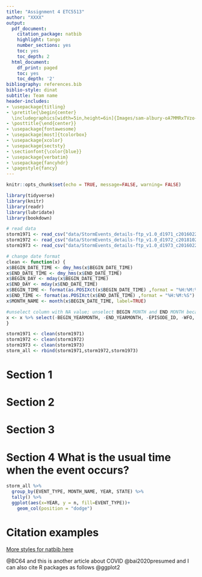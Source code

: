 ```yaml
---
title: "Assignment 4 ETC5513"
author: "XXXX"
output:
  pdf_document:
    citation_package: natbib
    highlight: tango
    number_sections: yes
    toc: yes
    toc_depth: 2
  html_document:
    df_print: paged
    toc: yes
    toc_depth: '2'
bibliography: references.bib 
biblio-style: dinat
subtitle: Team name
header-includes:
- \usepackage{titling}
- \pretitle{\begin{center} 
  \includegraphics[width=5in,height=6in]{Images/sam-albury-oA7MMRxTVzo-unsplash.jpg}\LARGE\\}
- \posttitle{\end{center}}
- \usepackage{fontawesome}
- \usepackage[most]{tcolorbox}
- \usepackage{xcolor}
- \usepackage{sectsty}
- \sectionfont{\color{blue}}
- \usepackage{verbatim}
- \usepackage{fancyhdr}
- \pagestyle{fancy}
---
```


```r
knitr::opts_chunk$set(echo = TRUE, message=FALSE, warning= FALSE)
```

```r
library(tidyverse)
library(knitr)
library(readr)
library(lubridate)
library(bookdown)
```

```r
# read data
storm1971 <- read_csv("data/StormEvents_details-ftp_v1.0_d1971_c20160223.csv")
storm1972 <- read_csv("data/StormEvents_details-ftp_v1.0_d1972_c20181029.csv")
storm1973 <- read_csv("data/StormEvents_details-ftp_v1.0_d1973_c20160223.csv")

# change date format
clean <- function(x) {
x$BEGIN_DATE_TIME <- dmy_hms(x$BEGIN_DATE_TIME) 
x$END_DATE_TIME <- dmy_hms(x$END_DATE_TIME)
x$BEGIN_DAY <- mday(x$BEGIN_DATE_TIME)
x$END_DAY <- mday(x$END_DATE_TIME)
x$BEGIN_TIME <- format(as.POSIXct(x$BEGIN_DATE_TIME) ,format = "%H:%M:%S") 
x$END_TIME <- format(as.POSIXct(x$END_DATE_TIME) ,format = "%H:%M:%S") 
x$MONTH_NAME <- month(x$BEGIN_DATE_TIME, label=TRUE)

#unselect column with NA value; unselect BEGIN MONTH and END MONTH because there are already MONTH column
x <- x %>% select(-BEGIN_YEARMONTH, -END_YEARMONTH, -EPISODE_ID, -WFO, -CZ_TIMEZONE, -SOURCE, -MAGNITUDE_TYPE,-CATEGORY, -FLOOD_CAUSE,-TOR_OTHER_WFO,- TOR_OTHER_CZ_STATE, -TOR_OTHER_CZ_FIPS, - TOR_OTHER_CZ_NAME, - BEGIN_AZIMUTH, -BEGIN_LOCATION, -END_AZIMUTH, -END_LOCATION, -EPISODE_NARRATIVE, -EVENT_NARRATIVE, -DATA_SOURCE) 
}

storm1971 <- clean(storm1971)
storm1972 <- clean(storm1972)
storm1973 <- clean(storm1973)
storm_all <- rbind(storm1971,storm1972,storm1973)
```

\clearpage

# Section 1


\clearpage

# Section 2


\clearpage

# Section 3


\clearpage

# Section 4 What is the usual time when the event occurs?

```r
storm_all %>%
  group_by(EVENT_TYPE, MONTH_NAME, YEAR, STATE) %>%
  tally() %>%
  ggplot(aes(x=YEAR, y = n, fill=EVENT_TYPE))+
    geom_col(position = "dodge")
```


\clearpage

# Citation examples

[More styles for natbib here](https://www.overleaf.com/learn/latex/Natbib_bibliography_styles)


 @BC64 and this is another article about COVID @bai2020presumed and I can also cite R packages as follows @ggplot2
